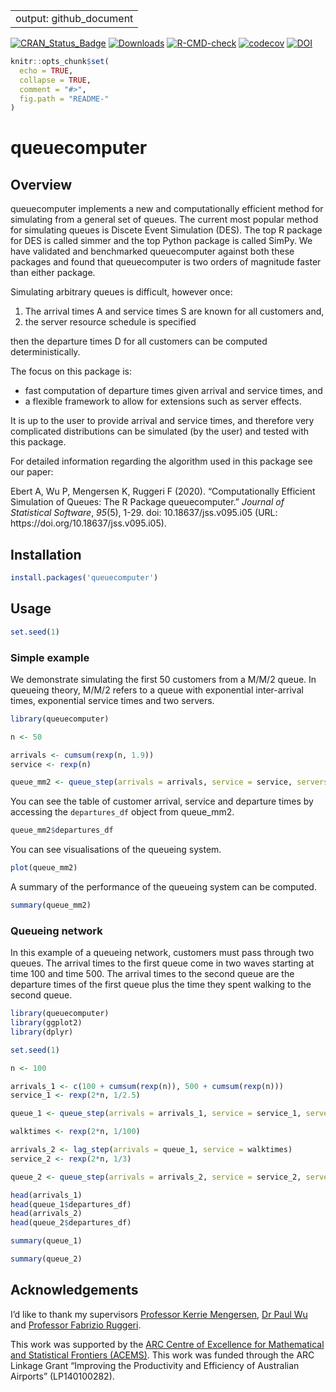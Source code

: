 
---
output: github_document
---

<!-- badges: start -->
[![CRAN\_Status\_Badge](http://www.r-pkg.org/badges/version/queuecomputer)](https://CRAN.R-project.org/package=queuecomputer)
[![Downloads](http://cranlogs.r-pkg.org/badges/queuecomputer)](https://CRAN.R-project.org/package=queuecomputer)
[![R-CMD-check](https://github.com/AnthonyEbert/queuecomputer/workflows/R-CMD-check/badge.svg)](https://github.com/AnthonyEbert/queuecomputer/actions)
[![codecov](https://codecov.io/gh/AnthonyEbert/queuecomputer/branch/master/graph/badge.svg)](https://app.codecov.io/gh/AnthonyEbert/queuecomputer)
[![DOI](https://img.shields.io/badge/doi-10.18637/jss.v095.i05-informational.svg)](https://doi.org/10.18637/jss.v095.i05)
<!-- badges: end -->

<!-- --- -->
<!-- output: html -->
<!-- bibliography: references.bib -->
<!-- --- -->

<!-- README.md is generated from README.Rmd. Please edit that file -->

```r
knitr::opts_chunk$set(
  echo = TRUE,
  collapse = TRUE,
  comment = "#>",
  fig.path = "README-"
)
```

# queuecomputer

## Overview

queuecomputer implements a new and computationally efficient method for simulating from a general set of queues. The current most popular method for simulating queues is Discete Event Simulation (DES). The top R package for DES is called simmer and the top Python package is called SimPy. We have validated and benchmarked queuecomputer against both these packages and found that queuecomputer is two orders of magnitude faster than either package. 

Simulating arbitrary queues is difficult, however once:

1. The arrival times A and service times S are known for all customers and,
2. the server resource schedule is specified

then the departure times D for all customers can be computed deterministically.  

The focus on this package is:

* fast computation of departure times given arrival and service times, and
* a flexible framework to allow for extensions such as server effects.

It is up to the user to provide arrival and service times, and therefore very complicated distributions can be simulated (by the user) and tested with this package. 

For detailed information regarding the algorithm used in this package see our paper:

Ebert A, Wu P, Mengersen K, Ruggeri F (2020). “Computationally
Efficient Simulation of Queues: The R Package queuecomputer.”
_Journal of Statistical Software_, *95*(5), 1-29. doi:
10.18637/jss.v095.i05 (URL: https://doi.org/10.18637/jss.v095.i05).

## Installation

```r
install.packages('queuecomputer')
```

## Usage

```r
set.seed(1)
```

### Simple example

We demonstrate simulating the first 50 customers from a M/M/2 queue. In queueing theory, M/M/2 refers to a queue with exponential inter-arrival times, exponential service times and two servers. 

```r
library(queuecomputer)

n <- 50

arrivals <- cumsum(rexp(n, 1.9))
service <- rexp(n)

queue_mm2 <- queue_step(arrivals = arrivals, service = service, servers = 2)
```

You can see the table of customer arrival, service and departure times by accessing the `departures_df` object from queue_mm2. 

```r
queue_mm2$departures_df
```

You can see visualisations of the queueing system. 

```r
plot(queue_mm2)
```

A summary of the performance of the queueing system can be computed. 

```r
summary(queue_mm2)
```

### Queueing network

In this example of a queueing network, customers must pass through two queues. The arrival times to the first queue come in two waves starting at time 100 and time 500. The arrival times to the second queue are the departure times of the first queue plus the time they spent walking to the second queue. 

```r
library(queuecomputer)
library(ggplot2)
library(dplyr)

set.seed(1)

n <- 100

arrivals_1 <- c(100 + cumsum(rexp(n)), 500 + cumsum(rexp(n)))
service_1 <- rexp(2*n, 1/2.5)

queue_1 <- queue_step(arrivals = arrivals_1, service = service_1, servers = 2)

walktimes <- rexp(2*n, 1/100)

arrivals_2 <- lag_step(arrivals = queue_1, service = walktimes)
service_2 <- rexp(2*n, 1/3)

queue_2 <- queue_step(arrivals = arrivals_2, service = service_2, servers = 1)

head(arrivals_1)
head(queue_1$departures_df)
head(arrivals_2)
head(queue_2$departures_df)

summary(queue_1)

summary(queue_2)
```

## Acknowledgements

I'd like to thank my supervisors [Professor Kerrie Mengersen](https://bragqut.wordpress.com/mengersen/), [Dr Paul Wu](https://bragqut.wordpress.com/people/research-staff/wu/) and [Professor Fabrizio Ruggeri](http://www.mi.imati.cnr.it/fabrizio/). 

This work was supported by the [ARC Centre of Excellence for Mathematical and Statistical Frontiers (ACEMS)](http://acems.org.au/). This work was funded through the ARC Linkage Grant “Improving the Productivity and Efficiency of Australian Airports” (LP140100282).


